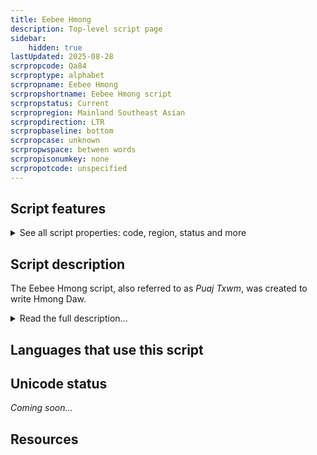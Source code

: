 ```yaml
---
title: Eebee Hmong
description: Top-level script page
sidebar:
    hidden: true
lastUpdated: 2025-08-28
scrpropcode: Qa84
scrproptype: alphabet
scrpropname: Eebee Hmong
scrpropshortname: Eebee Hmong script
scrpropstatus: Current
scrpropregion: Mainland Southeast Asian
scrpropdirection: LTR
scrpropbaseline: bottom
scrpropcase: unknown
scrpropwspace: between words
scrpropisonumkey: none
scrpropotcode: unspecified
---
```



## Script features

<details>
<summary> See all script properties: code, region, status and more</summary>
<ScriptInfo />
</details>

## Script description

The Eebee Hmong script, also referred to as _Puaj Txwm_, was created to write Hmong Daw.

<details>
<summary>Read the full description...</summary>The script, also called the Sayaboury script, was created by Lord Mee Noo, and is said to have been created on January 1, 1978 in Sob Tuang, Nan Province in Thailand. Although this script is still currently used, the Romanized Popular Alphabet is more widely used in this region.

The script consists of 66 consonant characters, 5 vowel characters and 8 tone characters. The vowel characters are always combined as digraphs and tone marks follow these vowel digraphs. 

Syllables in the Eebee Hmong script are separated by white spaces in the text. In some instances, consonant onsets are doubled and words without consonant onsets begin with a specific symbol. 

Punctuation marks are utilized: the comma and full stop are used and represented by the existing UCS characters; there are also script-specific symbols to indicate questions, reduplication, chanting and intonation. There are different symbols for arithmetic operations such as addition, subtraction, division and multiplication. Furthermore, numerals 0-9 are represented in the Eebee Hmong script. 

_This script is not currently recognized by the [ISO 15924 standard](http://www.unicode.org/iso15924/), but is included in ScriptSource for research purposes. If you have any information on this script, please add the information to this site. Your contributions can be a great help in refining and expanding the ISO 15924 standard. The [Script Encoding Initiative](http://www.linguistics.berkeley.edu/sei/) is working to support the inclusion of this script in the standard, and contributions here will support their efforts._
</details>

## Languages that use this script

<WsList script='Qa84' wsMax='5' />

## Unicode status

_Coming soon..._

## Resources

<ScriptResources detailSummary='seemore' />

